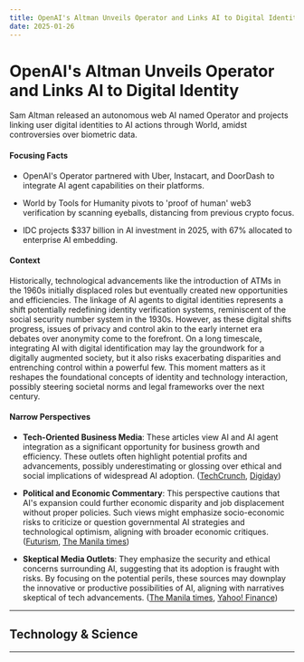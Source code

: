 ```yaml
---
title: OpenAI's Altman Unveils Operator and Links AI to Digital Identity
date: 2025-01-26
---
```


# OpenAI's Altman Unveils Operator and Links AI to Digital Identity

Sam Altman released an autonomous web AI named Operator and projects linking user digital identities to AI actions through World, amidst controversies over biometric data.

#### Focusing Facts

- OpenAI's Operator partnered with Uber, Instacart, and DoorDash to integrate AI agent capabilities on their platforms.

- World by Tools for Humanity pivots to 'proof of human' web3 verification by scanning eyeballs, distancing from previous crypto focus.

- IDC projects $337 billion in AI investment in 2025, with 67% allocated to enterprise AI embedding.

#### Context

Historically, technological advancements like the introduction of ATMs in the 1960s initially displaced roles but eventually created new opportunities and efficiencies. The linkage of AI agents to digital identities represents a shift potentially redefining identity verification systems, reminiscent of the social security number system in the 1930s. However, as these digital shifts progress, issues of privacy and control akin to the early internet era debates over anonymity come to the forefront. On a long timescale, integrating AI with digital identification may lay the groundwork for a digitally augmented society, but it also risks exacerbating disparities and entrenching control within a powerful few. This moment matters as it reshapes the foundational concepts of identity and technology interaction, possibly steering societal norms and legal frameworks over the next century.

#### Narrow Perspectives

- **Tech-Oriented Business Media**: These articles view AI and AI agent integration as a significant opportunity for business growth and efficiency. These outlets often highlight potential profits and advancements, possibly underestimating or glossing over ethical and social implications of widespread AI adoption. ([TechCrunch](https://techcrunch.com/2025/01/24/sam-altmans-world-now-wants-to-link-ai-agents-to-your-digital-identity/), [Digiday](https://digiday.com/marketing/wtf-are-ai-agents/))

- **Political and Economic Commentary**: This perspective cautions that AI's expansion could further economic disparity and job displacement without proper policies. Such views might emphasize socio-economic risks to criticize or question governmental AI strategies and technological optimism, aligning with broader economic critiques. ([Futurism](https://futurism.com/the-byte/trump-goal-replacing-jobs-with-ai), [The Manila times](https://www.manilatimes.net/2025/01/26/business/sunday-business-it/ai-is-a-gamble-we-cant-afford/2044515))

- **Skeptical Media Outlets**: They emphasize the security and ethical concerns surrounding AI, suggesting that its adoption is fraught with risks. By focusing on the potential perils, these sources may downplay the innovative or productive possibilities of AI, aligning with narratives skeptical of tech advancements. ([The Manila times](https://www.manilatimes.net/2025/01/26/business/sunday-business-it/ai-is-a-gamble-we-cant-afford/2044515), [Yahoo! Finance](https://finance.yahoo.com/news/varonis-systems-inc-vrns-enhancing-160152842.html))

---

## Technology & Science

---
